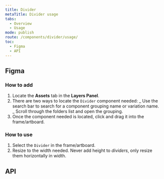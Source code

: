 ```yaml
---
title: Divider
metaTitle: Divider usage
tabs:
  - Overview
  - Usage
mode: publish
route: /components/divider/usage/
toc:
  - Figma
  - API
---
```



## Figma

### How to add

1. Locate the **Assets** tab in the **Layers Panel**.
2. There are two ways to locate the `Divider` component needed:
   _ Use the search bar to search for a component grouping name or variation name.
   _ Scroll through the folders list and open the grouping.
3. Once the component needed is located, click and drag it into the frame/artboard.

### How to use

1. Select the `Divider` in the frame/artboard.
2. Resize to the width needed. Never add height to _dividers_, only resize them horizontally in width.

## API

<PropsTable props={Divider} />
